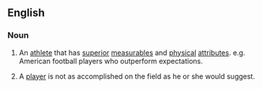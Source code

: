 ==English==

===Noun===
{{en-noun|head=[[workout]] [[warrior]]}}

# {{context|sports|slang}} An [[athlete]] that has [[superior]] [[measurables]] and [[physical]] [[attributes]]. e.g. American football players who outperform expectations. 
# {{context|sports|slang}} A [[player]] is not as accomplished on the field as he or she would suggest.